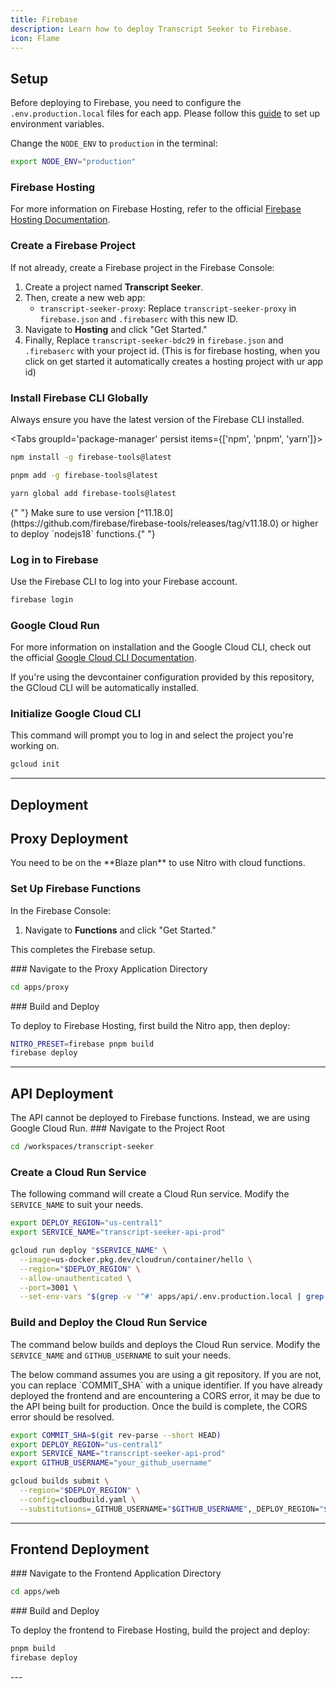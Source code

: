 ```yaml
---
title: Firebase
description: Learn how to deploy Transcript Seeker to Firebase.
icon: Flame
---
```



## Setup

Before deploying to Firebase, you need to configure the `.env.production.local` files for each app.
Please follow this [guide](/docs/transcript-seeker/concepts/environment-variables) to set up environment variables.

Change the `NODE_ENV` to `production` in the terminal:

```bash title="Terminal"
export NODE_ENV="production"
```

### Firebase Hosting

For more information on Firebase Hosting, refer to the official [Firebase Hosting Documentation](https://firebase.google.com/docs/hosting).

<Steps>

<Step>

### Create a Firebase Project

If not already, create a Firebase project in the Firebase Console:

1. Create a project named **Transcript Seeker**.
2. Then, create a new web app:
   - `transcript-seeker-proxy`: Replace `transcript-seeker-proxy` in `firebase.json` and `.firebaserc` with this new ID.
3. Navigate to **Hosting** and click "Get Started."
4. Finally, Replace `transcript-seeker-bdc29` in `firebase.json` and `.firebaserc` with your project id. (This is for firebase hosting, when you click on get started it automatically creates a hosting project with ur app id)

</Step>

<Step>

### Install Firebase CLI Globally

Always ensure you have the latest version of the Firebase CLI installed.

<Tabs groupId='package-manager' persist items={['npm', 'pnpm', 'yarn']}>

```bash tab="npm"
npm install -g firebase-tools@latest
```

```bash tab="pnpm"
pnpm add -g firebase-tools@latest
```

```bash tab="yarn"
yarn global add firebase-tools@latest
```

</Tabs>

<Callout>
  {" "}
  Make sure to use version
  [^11.18.0](https://github.com/firebase/firebase-tools/releases/tag/v11.18.0)
  or higher to deploy `nodejs18` functions.{" "}
</Callout>

</Step>

<Step>

### Log in to Firebase

Use the Firebase CLI to log into your Firebase account.

```bash title="Terminal"
firebase login
```

</Step>

</Steps>

### Google Cloud Run

For more information on installation and the Google Cloud CLI, check out the official [Google Cloud CLI Documentation](https://cloud.google.com/sdk/docs/install#deb).

<Callout>
  If you're using the devcontainer configuration provided by this repository,
  the GCloud CLI will be automatically installed.
</Callout>

### Initialize Google Cloud CLI

This command will prompt you to log in and select the project you're working on.

```bash title="Terminal"
gcloud init
```

---

## Deployment

## Proxy Deployment

<Callout>
  You need to be on the **Blaze plan** to use Nitro with cloud functions.
</Callout>

<Steps>

<Step>

### Set Up Firebase Functions

In the Firebase Console:

1. Navigate to **Functions** and click "Get Started."

This completes the Firebase setup.

</Step>

<Step>
### Navigate to the Proxy Application Directory

```bash title="Terminal"
cd apps/proxy
```

</Step>

<Step>
### Build and Deploy

To deploy to Firebase Hosting, first build the Nitro app, then deploy:

```bash title="Terminal"
NITRO_PRESET=firebase pnpm build
firebase deploy
```

</Step>
</Steps>

---

## API Deployment

<Callout>
  The API cannot be deployed to Firebase functions. Instead, we are using Google
  Cloud Run.
</Callout>

<Steps>

<Step>
### Navigate to the Project Root

```bash title="Terminal"
cd /workspaces/transcript-seeker
```

</Step>

<Step>

### Create a Cloud Run Service

The following command will create a Cloud Run service. Modify the `SERVICE_NAME` to suit your needs.

```bash title="Terminal"
export DEPLOY_REGION="us-central1"
export SERVICE_NAME="transcript-seeker-api-prod"

gcloud run deploy "$SERVICE_NAME" \
  --image=us-docker.pkg.dev/cloudrun/container/hello \
  --region="$DEPLOY_REGION" \
  --allow-unauthenticated \
  --port=3001 \
  --set-env-vars "$(grep -v '^#' apps/api/.env.production.local | grep -v '^\s*$' | sed 's/=\s*"\(.*\)"$/=\1/' | tr '\n' ',' | sed 's/,$//')"
```

</Step>

<Step>

### Build and Deploy the Cloud Run Service

The command below builds and deploys the Cloud Run service. Modify the `SERVICE_NAME` and `GITHUB_USERNAME` to suit your needs.

<Callout>
  The below command assumes you are using a git repository. If you are not, you
  can replace `COMMIT_SHA` with a unique identifier.
</Callout>

<Callout>
  If you have already deployed the frontend and are encountering a CORS error, it may be due to the API being built for production. Once the build is complete, the CORS error should be resolved.
</Callout>

```bash title="Terminal"
export COMMIT_SHA=$(git rev-parse --short HEAD)
export DEPLOY_REGION="us-central1"
export SERVICE_NAME="transcript-seeker-api-prod"
export GITHUB_USERNAME="your_github_username"

gcloud builds submit \
  --region="$DEPLOY_REGION" \
  --config=cloudbuild.yaml \
  --substitutions=_GITHUB_USERNAME="$GITHUB_USERNAME",_DEPLOY_REGION="$DEPLOY_REGION",_SERVICE_NAME="$SERVICE_NAME",COMMIT_SHA="$COMMIT_SHA"
```

</Step>

</Steps>

---

## Frontend Deployment

<Steps>

<Step>
### Navigate to the Frontend Application Directory

```bash title="Terminal"
cd apps/web
```

</Step>

<Step>
### Build and Deploy

To deploy the frontend to Firebase Hosting, build the project and deploy:

```bash title="Terminal"
pnpm build
firebase deploy
```

</Step>
</Steps>
---

